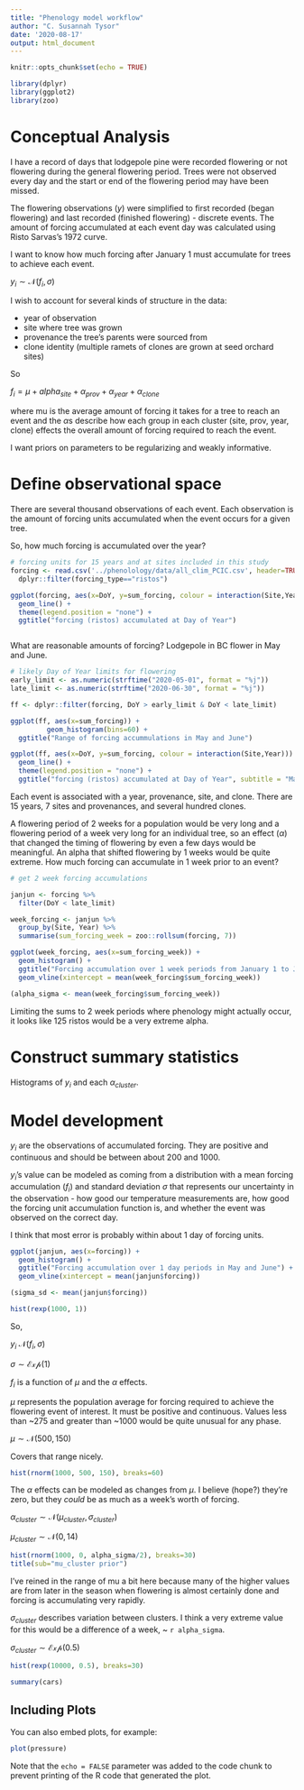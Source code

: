 ```yaml
---
title: "Phenology model workflow"
author: "C. Susannah Tysor"
date: '2020-08-17'
output: html_document
---
```


```r
knitr::opts_chunk$set(echo = TRUE)

library(dplyr)
library(ggplot2)
library(zoo)
```

# Conceptual Analysis

I have a record of days that lodgepole pine were recorded flowering or not flowering during the general flowering period. Trees were not observed every day and the start or end of the flowering period may have been missed.

The flowering observations ($y$) were simplified to first recorded (began flowering) and last recorded (finished flowering) - discrete events. The amount of forcing accumulated at each event day was calculated using Risto Sarvas's 1972 curve.

I want to know how much forcing after January 1 must accumulate for trees to achieve each event.

$y_i \sim \mathcal{N}(f_i, \sigma)$

I wish to account for several kinds of structure in the data:

- year of observation
- site where tree was grown
- provenance the tree's parents were sourced from
- clone identity (multiple ramets of clones are grown at seed orchard sites)

So

$f_i = \mu + alpha_{site} + \alpha_{prov} + \alpha_{year} + \alpha_{clone}$

where mu is the average amount of forcing it takes for a tree to reach an event and the $\alpha$s describe how each group in each cluster (site, prov, year, clone) effects the overall amount of forcing required to reach the event.

I want priors on parameters to be regularizing and weakly informative.

# Define observational space

There are several thousand observations of each event. Each observation is the amount of forcing units accumulated when the event occurs for a given tree. 



So, how much forcing is accumulated over the year?

```r

# forcing units for 15 years and at sites included in this study
forcing <- read.csv('../phenolology/data/all_clim_PCIC.csv', header=TRUE) %>%
  dplyr::filter(forcing_type=="ristos")

ggplot(forcing, aes(x=DoY, y=sum_forcing, colour = interaction(Site,Year))) +
  geom_line() +
  theme(legend.position = "none") +
  ggtitle("forcing (ristos) accumulated at Day of Year")



```

What are reasonable amounts of forcing? Lodgepole in BC flower in May and June.

```r
# likely Day of Year limits for flowering
early_limit <- as.numeric(strftime("2020-05-01", format = "%j"))
late_limit <- as.numeric(strftime("2020-06-30", format = "%j"))

ff <- dplyr::filter(forcing, DoY > early_limit & DoY < late_limit)

ggplot(ff, aes(x=sum_forcing)) +
         geom_histogram(bins=60) +
  ggtitle("Range of forcing accummulations in May and June")

ggplot(ff, aes(x=DoY, y=sum_forcing, colour = interaction(Site,Year))) +
  geom_line() +
  theme(legend.position = "none") +
  ggtitle("forcing (ristos) accumulated at Day of Year", subtitle = "May and June")
```

Each event is associated with a year, provenance, site, and clone. There are 15 years, 7 sites and provenances, and several hundred clones.

A flowering period of 2 weeks for a population would be very long and a flowering period of a week very long for an individual tree, so an effect ($\alpha$) that changed the timing of flowering by even a few days would be meaningful. An alpha that shifted flowering by 1 weeks would be quite extreme. How much forcing can accumulate in 1 week prior to an event?

```r

# get 2 week forcing accumulations

janjun <- forcing %>%
  filter(DoY < late_limit) 

week_forcing <- janjun %>%
  group_by(Site, Year) %>%
  summarise(sum_forcing_week = zoo::rollsum(forcing, 7))

ggplot(week_forcing, aes(x=sum_forcing_week)) +
  geom_histogram() +
  ggtitle("Forcing accumulation over 1 week periods from January 1 to June 30") +
  geom_vline(xintercept = mean(week_forcing$sum_forcing_week))

(alpha_sigma <- mean(week_forcing$sum_forcing_week))
```
Limiting the sums to 2 week periods where phenology might actually occur, it looks like 125 ristos would be a very extreme alpha.

# Construct summary statistics

Histograms of $y_i$ and each $\alpha_{cluster}$.

# Model development

$y_i$ are the observations of accumulated forcing. They are positive and continuous and should be between about 200 and 1000. 

$y_i$'s value can be modeled as coming from a distribution with a mean forcing accumulation ($f_i$) and standard deviation $\sigma$ that represents our uncertainty in the observation - how good our temperature measurements are, how good the forcing unit accumulation function is, and whether the event was observed on the correct day. 

I think that most error is probably within about 1 day of forcing units.

```r

ggplot(janjun, aes(x=forcing)) +
  geom_histogram() +
  ggtitle("Forcing accumulation over 1 day periods in May and June") +
  geom_vline(xintercept = mean(janjun$forcing))

(sigma_sd <- mean(janjun$forcing))

hist(rexp(1000, 1))

```

So,

$y_i ~ \mathcal{N}(f_i, \sigma)$

$\sigma \sim \mathcal{Exp}(1)$

$f_i$ is a function of $\mu$ and the $\alpha$ effects. 

$\mu$ represents the population average for forcing required to achieve the flowering event of interest. It must be positive and continuous. Values less than ~275 and greater than ~1000 would be quite unusual for any phase.


$\mu \sim \mathcal{N}(500,150)$

Covers that range nicely.

```r
hist(rnorm(1000, 500, 150), breaks=60)
```
The $\alpha$ effects can be modeled as changes from $\mu$. I believe (hope?) they're zero, but they *could* be as much as a week's worth of forcing.

$\alpha_{cluster} \sim \mathcal{N}(\mu_{cluster},\sigma_{cluster})$

$\mu_{cluster} \sim \mathcal{N}(0, 14)$

```r
hist(rnorm(1000, 0, alpha_sigma/2), breaks=30)
title(sub="mu_cluster prior")
```
I've reined in the range of mu a bit here because many of the higher values are from later in the season when flowering is almost certainly done and forcing is accumulating very rapidly.

$\sigma_{cluster}$ describes variation between clusters. I think a very extreme value for this would be a difference of a week, ~ `r alpha_sigma`.

$\sigma_{cluster} \sim \mathcal{Exp}(0.5)$

```r

hist(rexp(10000, 0.5), breaks=30)
```
 

```r
summary(cars)
```

## Including Plots

You can also embed plots, for example:

```r
plot(pressure)
```

Note that the `echo = FALSE` parameter was added to the code chunk to prevent printing of the R code that generated the plot.
